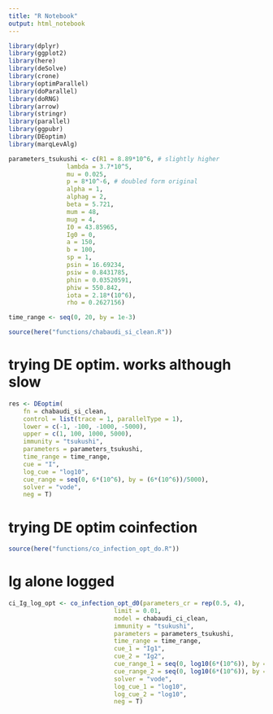 ```yaml
---
title: "R Notebook"
output: html_notebook
---
```

```r
library(dplyr)
library(ggplot2)
library(here)
library(deSolve)
library(crone)
library(optimParallel)
library(doParallel)
library(doRNG)
library(arrow)
library(stringr)
library(parallel)
library(ggpubr)
library(DEoptim)
library(marqLevAlg)
```

```r
parameters_tsukushi <- c(R1 = 8.89*10^6, # slightly higher
                lambda = 3.7*10^5,
                mu = 0.025, 
                p = 8*10^-6, # doubled form original
                alpha = 1, 
                alphag = 2, 
                beta = 5.721, 
                mum = 48, 
                mug = 4, 
                I0 = 43.85965, 
                Ig0 = 0, 
                a = 150, 
                b = 100, 
                sp = 1,
                psin = 16.69234,
                psiw = 0.8431785,
                phin = 0.03520591, 
                phiw = 550.842,
                iota = 2.18*(10^6),
                rho = 0.2627156)

time_range <- seq(0, 20, by = 1e-3)
```


```r
source(here("functions/chabaudi_si_clean.R"))
```

# trying DE optim. works although slow
```r
res <- DEoptim(
    fn = chabaudi_si_clean, 
    control = list(trace = 1, parallelType = 1),
    lower = c(-1, -100, -1000, -5000),
    upper = c(1, 100, 1000, 5000),
    immunity = "tsukushi",
    parameters = parameters_tsukushi,
    time_range = time_range,
    cue = "I",
    log_cue = "log10",
    cue_range = seq(0, 6*(10^6), by = (6*(10^6))/5000),
    solver = "vode",
    neg = T)
```

# trying DE optim coinfection
```r
source(here("functions/co_infection_opt_do.R"))
```

# Ig alone logged
```r
ci_Ig_log_opt <- co_infection_opt_d0(parameters_cr = rep(0.5, 4),
                             limit = 0.01,
                             model = chabaudi_ci_clean,
                             immunity = "tsukushi",
                             parameters = parameters_tsukushi,
                             time_range = time_range,
                             cue_1 = "Ig1",
                             cue_2 = "Ig2",
                             cue_range_1 = seq(0, log10(6*(10^6)), by = log10(6*(10^6))/5000),
                             cue_range_2 = seq(0, log10(6*(10^6)), by = log10(6*(10^6))/5000),
                             solver = "vode",
                             log_cue_1 = "log10",
                             log_cue_2 = "log10",
                             neg = T)
```

